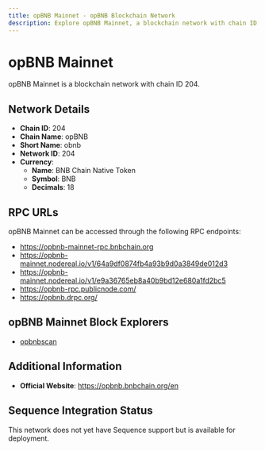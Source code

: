 ```yaml
--- 
title: opBNB Mainnet - opBNB Blockchain Network
description: Explore opBNB Mainnet, a blockchain network with chain ID 204. Learn about its native currency, BNB Chain Native Token, and how to interact with the network.
---
```


# opBNB Mainnet

opBNB Mainnet is a blockchain network with chain ID 204.

## Network Details

- **Chain ID**: 204
- **Chain Name**: opBNB
- **Short Name**: obnb
- **Network ID**: 204
- **Currency**: 
  - **Name**: BNB Chain Native Token
  - **Symbol**: BNB
  - **Decimals**: 18

## RPC URLs

opBNB Mainnet can be accessed through the following RPC endpoints:

- https://opbnb-mainnet-rpc.bnbchain.org
- https://opbnb-mainnet.nodereal.io/v1/64a9df0874fb4a93b9d0a3849de012d3
- https://opbnb-mainnet.nodereal.io/v1/e9a36765eb8a40b9bd12e680a1fd2bc5
- https://opbnb-rpc.publicnode.com/
- https://opbnb.drpc.org/

## opBNB Mainnet Block Explorers

- [opbnbscan](https://mainnet.opbnbscan.com)

## Additional Information

- **Official Website**: https://opbnb.bnbchain.org/en

## Sequence Integration Status

This network does not yet have Sequence support but is available for deployment.
